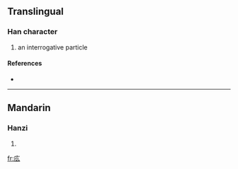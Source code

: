 {{also|麼}}
==Translingual==

===Han character===
{{Han char|rn=53|rad=广|as=03|sn=6|four=|canj=戈竹戈 (IHI), X戈竹戈 (XIHI)}}

# an interrogative particle

====References====
* {{Han ref|kx=0343.201|hdz=20873.131|uh=5E85|ud=24197}}

----

==Mandarin==

===Hanzi===
{{cmn-hanzi|pin=[[mo]] ([[mo5]])|wg=mo<sup>5</sup>}}

# {{defn|Mandarin}}

[[fr:庅]]